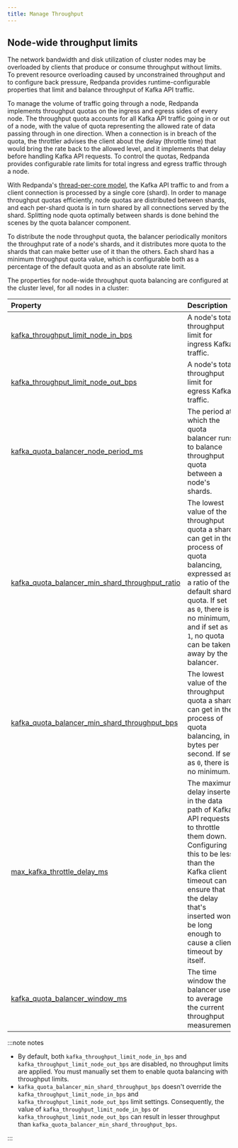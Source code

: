 ```yaml
---
title: Manage Throughput
---
```


<head>
  <meta name="title" content="Manage Throughput | Redpanda Docs"/>
  <meta name="description" content="Manage the throughput of Redpanda cluster nodes with configurable properties."/>
  <link rel="canonical" href="https://docs.redpanda.com/docs/manage/cluster-maintenance/manage-throughput/" />
</head>


<ManageThroughputIntro/>

## Node-wide throughput limits

The network bandwidth and disk utilization of cluster nodes may be overloaded by clients that produce or consume throughput without limits. To prevent resource overloading caused by unconstrained throughput and to configure back pressure, Redpanda provides runtime-configurable properties that limit and balance throughput of Kafka API traffic.

To manage the volume of traffic going through a node, Redpanda implements throughput quotas on the ingress and egress sides of every node. The throughput quota accounts for all Kafka API traffic going in or out of a node, with the value of quota representing the allowed rate of data passing through in one direction. When a connection is in breach of the quota, the throttler advises the client about the delay (throttle time) that would bring the rate back to the allowed level, and it implements that delay before handling Kafka API requests. To control the quotas, Redpanda provides configurable rate limits for total ingress and egress traffic through a node.

With Redpanda's [thread-per-core model](../../../get-started/architecture#thread-per-core-model), the Kafka API traffic to and from a client connection is processed by a single core (shard). In order to manage throughput quotas efficiently, node quotas are distributed between shards, and each per-shard quota is in turn shared by all connections served by the shard. Splitting node quota optimally between shards is done behind the scenes by the quota balancer component.

To distribute the node throughput quota, the balancer periodically monitors the throughput rate of a node's shards, and it distributes more quota to the shards that can make better use of it than the others. Each shard has a minimum throughput quota value, which is configurable both as a percentage of the default quota and as an absolute rate limit.

The properties for node-wide throughput quota balancing are configured at the cluster level, for all nodes in a cluster:

| Property                                                                                                                                 | Description                                                                                                                                                                                                                                     |
| :--------------------------------------------------------------------------------------------------------------------------------------- | :---------------------------------------------------------------------------------------------------------------------------------------------------------------------------------------------------------------------------------------------- |
| [kafka_throughput_limit_node_in_bps](../../../reference/cluster-properties#kafka_throughput_limit_node_in_bps)                           | A node's total throughput limit for ingress Kafka traffic.                                                                                                                                                                                      |
| [kafka_throughput_limit_node_out_bps](../../../reference/cluster-properties#kafka_throughput_limit_node_out_bps)                         | A node's total throughput limit for egress Kafka traffic.                                                                                                                                                                                       |
| [kafka_quota_balancer_node_period_ms](../../../reference/cluster-properties#kafka_quota_balancer_node_period_ms)                         | The period at which the quota balancer runs to balance throughput quota between a node's shards.                                                                                                                                                |
| [kafka_quota_balancer_min_shard_throughput_ratio](../../../reference/cluster-properties#kafka_quota_balancer_min_shard_throughput_ratio) | The lowest value of the throughput quota a shard can get in the process of quota balancing, expressed as a ratio of the default shard quota. If set as `0`, there is no minimum, and if set as `1`, no quota can be taken away by the balancer. |
| [kafka_quota_balancer_min_shard_throughput_bps](../../../reference/cluster-properties#kafka_quota_balancer_min_shard_throughput_bps)     | The lowest value of the throughput quota a shard can get in the process of quota balancing, in bytes per second. If set as `0`, there is no minimum.                                                                                            |
| [max_kafka_throttle_delay_ms](../../../reference/tunable-properties#max_kafka_throttle_delay_ms)                                         | The maximum delay inserted in the data path of Kafka API requests to throttle them down. Configuring this to be less than the Kafka client timeout can ensure that the delay that's inserted won't be long enough to cause a client timeout by itself.                                                                                                                                                       |
| [kafka_quota_balancer_window_ms](../../../reference/cluster-properties#kafka_quota_balancer_window_ms)                                   | The time window the balancer uses to average the current throughput measurement.                                                                                                                                                                |

:::note notes

- By default, both `kafka_throughput_limit_node_in_bps` and `kafka_throughput_limit_node_out_bps` are disabled, no throughput limits are applied. You must manually set them to enable quota balancing with throughput limits.
- `kafka_quota_balancer_min_shard_throughput_bps` doesn't override the `kafka_throughput_limit_node_in_bps` and `kafka_throughput_limit_node_out_bps` limit settings. Consequently, the value of
  `kafka_throughput_limit_node_in_bps` or `kafka_throughput_limit_node_out_bps` can result in lesser throughput than `kafka_quota_balancer_min_shard_throughput_bps`.

:::
